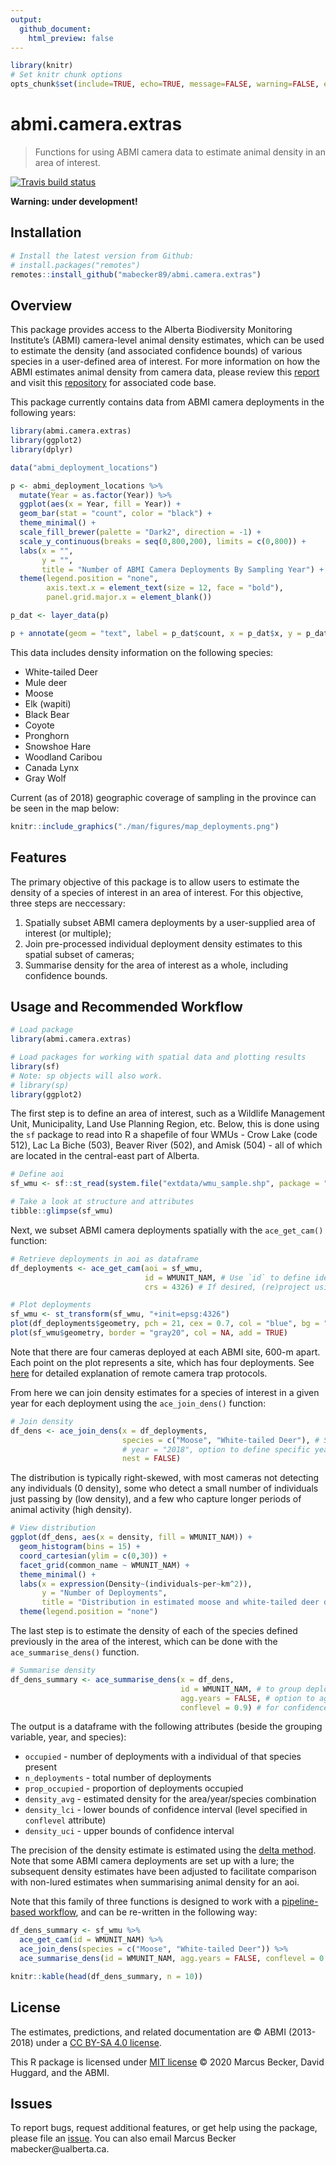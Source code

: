 ```yaml
---
output:
  github_document:
    html_preview: false
---
```


```r

library(knitr)
# Set knitr chunk options
opts_chunk$set(include=TRUE, echo=TRUE, message=FALSE, warning=FALSE, eval=TRUE)

```

# abmi.camera.extras

> Functions for using ABMI camera data to estimate animal density in an area of interest.

<!-- badges: start -->
[![Travis build status](https://travis-ci.org/mabecker89/abmi.camera.extras.svg?branch=master)](https://travis-ci.org/mabecker89/abmi.camera.extras)
<!-- badges: end -->

**Warning: under development!**

## Installation

```r

# Install the latest version from Github:
# install.packages("remotes")
remotes::install_github("mabecker89/abmi.camera.extras")

```

## Overview

This package provides access to the Alberta Biodiversity Monitoring Institute's (ABMI) camera-level animal density estimates, which can be used to estimate the density (and associated confidence bounds) of various species in a user-defined area of interest. For more information on how the ABMI estimates animal density from camera data, please review this [report](https://www.abmi.ca/home/publications/501-550/516) and visit this [repository](https://github.com/ABbiodiversity/mammals-camera) for associated code base.

This package currently contains data from ABMI camera deployments in the following years:

```r

library(abmi.camera.extras)
library(ggplot2)
library(dplyr)

data("abmi_deployment_locations")

p <- abmi_deployment_locations %>%
  mutate(Year = as.factor(Year)) %>%
  ggplot(aes(x = Year, fill = Year)) +
  geom_bar(stat = "count", color = "black") +
  theme_minimal() +
  scale_fill_brewer(palette = "Dark2", direction = -1) +
  scale_y_continuous(breaks = seq(0,800,200), limits = c(0,800)) +
  labs(x = "",
       y = "",
       title = "Number of ABMI Camera Deployments By Sampling Year") +
  theme(legend.position = "none",
        axis.text.x = element_text(size = 12, face = "bold"),
        panel.grid.major.x = element_blank())

p_dat <- layer_data(p)

p + annotate(geom = "text", label = p_dat$count, x = p_dat$x, y = p_dat$y + 30)

```

This data includes density information on the following species:

+ White-tailed Deer
+ Mule deer
+ Moose
+ Elk (wapiti)
+ Black Bear
+ Coyote
+ Pronghorn
+ Snowshoe Hare
+ Woodland Caribou
+ Canada Lynx
+ Gray Wolf

Current (as of 2018) geographic coverage of sampling in the province can be seen in the map below:

```r

knitr::include_graphics("./man/figures/map_deployments.png")

```

## Features

The primary objective of this package is to allow users to estimate the density of a species of interest in an area of interest. For this objective, three steps are neccessary:

1. Spatially subset ABMI camera deployments by a user-supplied area of interest (or multiple);
1. Join pre-processed individual deployment density estimates to this spatial subset of cameras;
1. Summarise density for the area of interest as a whole, including confidence bounds.

## Usage and Recommended Workflow

```r

# Load package
library(abmi.camera.extras)

# Load packages for working with spatial data and plotting results
library(sf)
# Note: sp objects will also work.
# library(sp)
library(ggplot2)

```

The first step is to define an area of interest, such as a Wildlife Management Unit, Municipality, Land Use Planning Region, etc. Below, this is done using the `sf` package to read into R a shapefile of four WMUs - Crow Lake (code 512), Lac La Biche (503), Beaver River (502), and Amisk (504) - all of which are located in the central-east part of Alberta. 

```r

# Define aoi
sf_wmu <- sf::st_read(system.file("extdata/wmu_sample.shp", package = "abmi.camera.extras"), quiet = TRUE)

# Take a look at structure and attributes
tibble::glimpse(sf_wmu)

```

Next, we subset ABMI camera deployments spatially with the `ace_get_cam()` function:

```r

# Retrieve deployments in aoi as dataframe
df_deployments <- ace_get_cam(aoi = sf_wmu,
                              id = WMUNIT_NAM, # Use `id` to define identifier (e.g. WMU name)
                              crs = 4326) # If desired, (re)project using the `crs` argument

# Plot deployments
sf_wmu <- st_transform(sf_wmu, "+init=epsg:4326")
plot(df_deployments$geometry, pch = 21, cex = 0.7, col = "blue", bg = "gray80")
plot(sf_wmu$geometry, border = "gray20", col = NA, add = TRUE)

```

Note that there are four cameras deployed at each ABMI site, 600-m apart. Each point on the plot represents a site, which has four deployments. See [here](https://www.abmi.ca/home/publications/551-600/565) for detailed explanation of remote camera trap protocols. 

From here we can join density estimates for a species of interest in a given year for each deployment using the `ace_join_dens()` function:

```r

# Join density
df_dens <- ace_join_dens(x = df_deployments,
                         species = c("Moose", "White-tailed Deer"), # See ?ace_join_dens for list of available species
                         # year = "2018", option to define specific year if desired
                         nest = FALSE)

```

The distribution is typically right-skewed, with most cameras not detecting any individuals (0 density), some who detect a small number of individuals just passing by (low density), and a few who capture longer periods of animal activity (high density).

``` r
# View distribution
ggplot(df_dens, aes(x = density, fill = WMUNIT_NAM)) +
  geom_histogram(bins = 15) +
  coord_cartesian(ylim = c(0,30)) +
  facet_grid(common_name ~ WMUNIT_NAM) +
  theme_minimal() +
  labs(x = expression(Density~(individuals~per~km^2)),
       y = "Number of Deployments",
       title = "Distribution in estimated moose and white-tailed deer density among\nABMI camera deployments in four WMUs.") +
  theme(legend.position = "none")

```

The last step is to estimate the density of each of the species defined previously in the area of the interest, which can be done with the `ace_summarise_dens()` function.

```r

# Summarise density
df_dens_summary <- ace_summarise_dens(x = df_dens,
                                      id = WMUNIT_NAM, # to group deployments when evaluating multiple aoi
                                      agg.years = FALSE, # option to aggregate years together
                                      conflevel = 0.9) # for confidence interval - default 90%

```

The output is a dataframe with the following attributes (beside the grouping variable, year, and species):

+ `occupied` - number of deployments with a individual of that species present
+ `n_deployments` - total number of deployments
+ `prop_occupied` - proportion of deployments occupied
+ `density_avg` - estimated density for the area/year/species combination
+ `density_lci` - lower bounds of confidence interval (level specified in `conflevel` attribute)
+ `density_uci` - upper bounds of confidence interval

The precision of the density estimate is estimated using the [delta method](https://en.wikipedia.org/wiki/Delta_method). Note that some ABMI camera deployments are set up with a lure; the subsequent density estimates have been adjusted to facilitate comparison with non-lured estimates when summarising animal density for an aoi. 

Note that this family of three functions is designed to work with a [pipeline-based workflow](https://r4ds.had.co.nz/pipes.html), and can be re-written in the following way:

```r

df_dens_summary <- sf_wmu %>%
  ace_get_cam(id = WMUNIT_NAM) %>%
  ace_join_dens(species = c("Moose", "White-tailed Deer")) %>%
  ace_summarise_dens(id = WMUNIT_NAM, agg.years = FALSE, conflevel = 0.9)

knitr::kable(head(df_dens_summary, n = 10))

```

## License 

The estimates, predictions, and related documentation are © ABMI (2013-2018) under a [CC BY-SA 4.0 license](https://creativecommons.org/licenses/by-sa/4.0/).

This R package is licensed under [MIT license](https://github.com/mabecker89/abmi.camera.extras/blob/master/LICENSE) © 2020 Marcus Becker, David Huggard, and the ABMI.

## Issues

To report bugs, request additional features, or get help using the package, please file an [issue](https://github.com/mabecker89/abmi.camera.extras/issues). You can also email Marcus Becker mabecker@ualberta.ca. 






